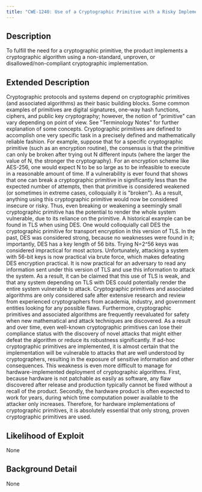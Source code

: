 ```yaml
---
title: "CWE-1240: Use of a Cryptographic Primitive with a Risky Implementation"
---
```


## Description
To fulfill the need for a cryptographic primitive, the product implements a cryptographic algorithm using a non-standard, unproven, or disallowed/non-compliant cryptographic implementation.

## Extended Description

Cryptographic protocols and systems depend on cryptographic primitives (and associated algorithms) as their basic building blocks. Some common examples of primitives are digital signatures, one-way hash functions, ciphers, and public key cryptography; however, the notion of "primitive" can vary depending on point of view. See "Terminology Notes" for further explanation of some concepts.
Cryptographic primitives are defined to accomplish one very specific task in a precisely defined and mathematically reliable fashion. For example, suppose that for a specific cryptographic primitive (such as an encryption routine), the consensus is that the primitive can only be broken after trying out N different inputs (where the larger the value of N, the stronger the cryptography). For an encryption scheme like AES-256, one would expect N to be so large as to be infeasible to execute in a reasonable amount of time.
If a vulnerability is ever found that shows that one can break a cryptographic primitive in significantly less than the expected number of attempts, then that primitive is considered weakened (or sometimes in extreme cases, colloquially it is "broken"). As a result, anything using this cryptographic primitive would now be considered insecure or risky. Thus, even breaking or weakening a seemingly small cryptographic primitive has the potential to render the whole system vulnerable, due to its reliance on the primitive. A historical example can be found in TLS when using DES. One would colloquially call DES the cryptographic primitive for transport encryption in this version of TLS. In the past, DES was considered strong, because no weaknesses were found in it; importantly, DES has a key length of 56 bits. Trying N=2^56 keys was considered impractical for most actors. Unfortunately, attacking a system with 56-bit keys is now practical via brute force, which makes defeating DES encryption practical. It is now practical for an adversary to read any information sent under this version of TLS and use this information to attack the system. As a result, it can be claimed that this use of TLS is weak, and that any system depending on TLS with DES could potentially render the entire system vulnerable to attack.
Cryptographic primitives and associated algorithms are only considered safe after extensive research and review from experienced cryptographers from academia, industry, and government entities looking for any possible flaws. Furthermore, cryptographic primitives and associated algorithms are frequently reevaluated for safety when new mathematical and attack techniques are discovered.  As a result and over time, even well-known cryptographic primitives can lose their compliance status with the discovery of novel attacks that might either defeat the algorithm or reduce its robustness significantly.
If ad-hoc cryptographic primitives are implemented, it is almost certain that the implementation will be vulnerable to attacks that are well understood by cryptographers, resulting in the exposure of sensitive information and other consequences.
This weakness is even more difficult to manage for hardware-implemented deployment of cryptographic algorithms. First, because hardware is not patchable as easily as software, any flaw discovered after release and production typically cannot be fixed without a recall of the product. Secondly, the hardware product is often expected to work for years, during which time computation power available to the attacker only increases. Therefore, for hardware implementations of cryptographic primitives, it is absolutely essential that only strong, proven cryptographic primitives are used.


## Likelihood of Exploit
None

## Background Detail
None
        